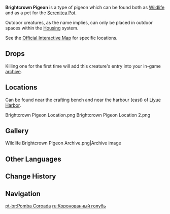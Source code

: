{{Furnishing Infobox
|id             = 369145
|image          = Wildlife Brightcrown Pigeon Icon.png
|category       = Animal
|subcategory    = Outdoor Creature
|rarity         = 3
|adeptal_energy = 100
|load           = 500
|reduced_load   = 500
|description    = A common avian species in Teyvat. Plump and meaty, but can also be trained to deliver messages.<br />An ordinary pigeon that takes its name from its glaze-like glossy neck. Because it is such a common sight to both people and animals alike, few take much note of its gorgeous plumage. Even when they land on the backs of Forest Boars, the heads of Snow Foxes, or next to Frogs, no one seems to notice them.
|lbType         = Wildlife
|lbFamily       = Birds
|lbGroup        = Pigeons
|source1        = Omni-Ubiquity Net
}}
{{Description|A common avian species in Teyvat. Plump and meaty, but can also be trained to deliver messages.<br />An ordinary pigeon that takes its name from its glaze-like glossy neck. Because it is such a common sight, few take much note of its gorgeous plumage.|[[Archive]] Description}}
'''Brightcrown Pigeon''' is a type of pigeon which can be found both as [[Wildlife]] and as a pet for the [[Serenitea Pot]].

Outdoor creatures, as the name implies, can only be placed in outdoor spaces within the [[Housing]] system.

See the [https://act.hoyolab.com/ys/app/interactive-map/index.html#/map/2?shown_types=299 Official Interactive Map] for specific locations.

==Drops==
{{Card|Fowl|1}}

Killing one for the first time will add this creature's entry into your in-game [[archive]].

==Locations==
Can be found near the crafting bench and near the harbour (east) of [[Liyue Harbor]].
<gallery hideaddbutton="true" captionalign="center">
Brightcrown Pigeon Location.png 
Brightcrown Pigeon Location 2.png
</gallery>


==Gallery==
<gallery hideaddbutton="true" captionalign="center">
Wildlife Brightcrown Pigeon Archive.png|Archive image
</gallery>

==Other Languages==
{{Other Languages
|en      = Brightcrown Pigeon
|zhs     = 璃冠鸽
|zhs_rm  = Líguān Gē
|zht     = 璃冠鴿
|zht_rm  = Líguān Gē
|zh_tl   = 
|ja      = 璃冠鳩
|ja_rm   = Rikanmuribato{{Assumed}}
|ja_tl   = Glassy Crowned Pigeon
|ko      = 유리 목 비둘기
|ko_rm   = Yuri Mok Bidulgi
|ko_tl   = Glass Neck Pigeon
|es      = Paloma coronada
|es_tl   = Crowned Pigeon
|fr      = Pigeon couronné
|fr_tl   = Crowned Pigeon
|ru      = Коронованный голубь
|ru_tl   = 
|th      = Brightcrown Pigeon
|vi      = Bồ Câu Li Quán
|vi_tl   = 
|de      = Glaskronentaube
|de_tl   = Glass Crown Pigeon
|id      = Brightcrown Pigeon
|pt      = Pomba Coroada
|pt_tl   = 
}}

==Change History==
{{Change History|1.0}}

==Navigation==
{{Wildlife Navbox|state=collapsed}}
{{Furnishing Navbox/Living|Animal}}

[[pt-br:Pomba Coroada]]
[[ru:Коронованный голубь]]